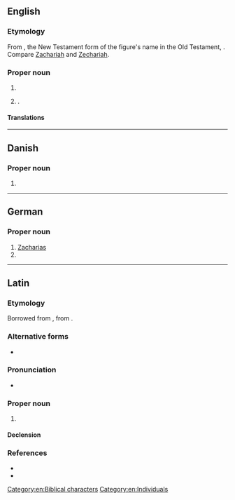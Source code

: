 {{also|Zachariáš}}
==English==

===Etymology===
From {{uder|en|grc|Ζαχαρίας}}, the New Testament form of the figure's name in the Old Testament, {{uder|en|he|זְכַרְיָה||tr=Zəḵaryā|Yahweh has remembered}}. Compare [[Zachariah]] and [[Zechariah]].

===Proper noun===
{{en-proper noun}}

# {{alternative form of|en|Zechariah}}
# {{given name|en|male|from=Hebrew}}.

====Translations====
{{trans-see|Zechariah}}

{{trans-see|male given name|Zachary}}

[[Category:en:Biblical characters]]
[[Category:en:Individuals]]

----

==Danish==

===Proper noun===
{{head|da|proper noun}}

# {{given name|da|male|var=Zakarias}}

----

==German==

===Proper noun===
{{head|de|proper noun|g=m}}

# [[#English|Zacharias]] {{qualifier|biblical character}}
# {{given name|de|male}}

{{C|de|Biblical characters|Individuals}}

----

==Latin==

===Etymology===
Borrowed from {{bor|la|grc|Ζαχαρίᾱς}}, from {{der|la|he|זְכַרְיָה|tr=Zəḵaryā́}}.

===Alternative forms===
* {{alt|la|Zacchariās||Vulgate spelling}}

===Pronunciation===
* {{la-IPA|Zachariās|eccl=1}}

===Proper noun===
{{la-proper noun|Zachariās<1>}}

# {{l|en|Zechariah}}

====Declension====
{{la-ndecl|Zachariās<1>}}

===References===
* {{R:L&S}}
* {{R:Gaffiot}}

{{topics|la|Biblical characters}}